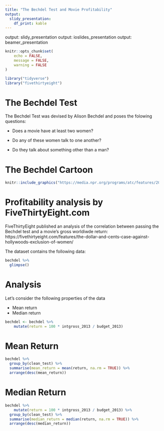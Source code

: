 ```yaml
---
title: "The Bechdel Test and Movie Profitability"
output:
  slidy_presentation:
    df_print: kable
---
```


output: slidy_presentation
output: ioslides_presentation
output: beamer_presentation
```r
knitr::opts_chunk$set(
	echo = FALSE,
	message = FALSE,
	warning = FALSE
)
```

```r
library("tidyverse")
library("fivethirtyeight")
```

# The Bechdel Test

The Bechdel Test was devised by Alison Bechdel and poses the folowing questions:

- Does a movie have at least two women?

- Do any of these women talk to one another?

- Do they talk about something other than a man?

# The Bechdel Cartoon

<!-- <img src='https://media.npr.org/programs/atc/features/2008/sep/bechdel/rule_540-4b147460dfbfb89a5e4f5aad992bf3be3358e7cc-s1400.jpg'></img> -->

```r
knitr::include_graphics("https://media.npr.org/programs/atc/features/2008/sep/bechdel/rule_540-4b147460dfbfb89a5e4f5aad992bf3be3358e7cc-s1400.jpg")
```

# Profitability analysis by FiveThirtyEight.com {.tabset}

FiveThirtyEight published an analysis of the correlation between passing the Bechdel test and a movie's gross worldiwde return: https://fivethirtyeight.com/features/the-dollar-and-cents-case-against-hollywoods-exclusion-of-women/

The dataset contains the following data:

```r
bechdel %>%
  glimpse()
```

# Analysis

Let's consider the following properties of the data

- Mean return
- Median return

```r
bechdel <- bechdel %>%
	mutate(return = 100 * intgross_2013 / budget_2013)
```

# Mean Return

```r
bechdel %>%
  group_by(clean_test) %>%
  summarise(mean_return = mean(return, na.rm = TRUE)) %>%
  arrange(desc(mean_return))
```

# Median Return

```r
bechdel %>%
	mutate(return = 100 * intgross_2013 / budget_2013) %>%
  group_by(clean_test) %>%
  summarise(median_return = median(return, na.rm = TRUE)) %>%
  arrange(desc(median_return))
````


